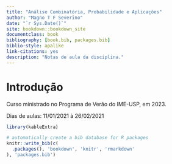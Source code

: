 ```yaml
--- 
title: "Análise Combinatória, Probabilidade e Aplicações"
author: "Magno T F Severino"
date: "`r Sys.Date()`"
site: bookdown::bookdown_site
documentclass: book
bibliography: [book.bib, packages.bib]
biblio-style: apalike
link-citations: yes
description: "Notas de aula da disciplina."
---
```


<!-- \newtheorem{definition}{Definição} -->
<!-- \newtheorem{notation}{Notação}[section] -->
<!-- \newtheorem{example}{Exemplo}[section] -->


# Introdução {-}

Curso ministrado no Programa de Verão do IME-USP, em 2023.

Dias de aulas: 11/01/2021 à 26/02/2021

<!-- Dias de monitorias.  -->

<!-- Datas de provas. -->

<!-- Referências bibliográficas. -->

<!-- # # LISTA DE TAREFAS {-} -->
<!-- * Semana 1: 11 páginas - FEITO! REVISADO! SLIDE FEITO! -->
<!-- * Semana 2: 15 páginas - FEITO! REVISADO! SLIDE FEITO! -->
<!-- * Semana 3: 9 páginas - FEITO! REVISADO! SLIDE FEITO! -->
<!-- * Semana 4: 8 páginas - FEITO! REVISAO! SLIDE FEITO! -->
<!-- * Semana 5: 8 páginas - FEITO! -->
<!-- * Semana 6: 7 páginas - FEITO! -->
<!--   * arrumar tabela da semana 6 -->

<!-- * referencia teorema binomial inicio semana 5 -->
<!-- * adicionar exemplos prob condicional para o caso de dist. conjunta -->
<!-- * corrigir erro referencia fim da secao 4.2 -->


```r
library(kableExtra)

# automatically create a bib database for R packages
knitr::write_bib(c(
  .packages(), 'bookdown', 'knitr', 'rmarkdown'
), 'packages.bib')
```
